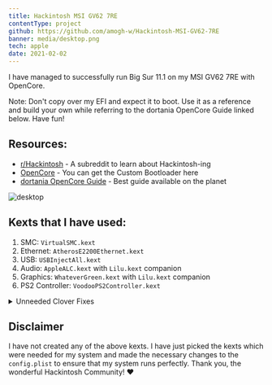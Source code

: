 ```yaml
---
title: Hackintosh MSI GV62 7RE
contentType: project
github: https://github.com/amogh-w/Hackintosh-MSI-GV62-7RE
banner: media/desktop.png
tech: apple
date: 2021-02-02
---
```


I have managed to successfully run Big Sur 11.1 on my MSI GV62 7RE with OpenCore.

Note: Don't copy over my EFI and expect it to boot. Use it as a reference and build your own while referring to the dortania OpenCore Guide linked below. Have fun!

## Resources:

- [r/Hackintosh](https://www.reddit.com/r/hackintosh/) - A subreddit to learn about Hackintosh-ing
- [OpenCore](https://github.com/acidanthera/OpenCorePkg/) - You can get the Custom Bootloader here
- [dortania OpenCore Guide](https://dortania.github.io/OpenCore-Install-Guide/) - Best guide available on the planet

![desktop](media/desktop.png)

## Kexts that I have used:

1. SMC: `VirtualSMC.kext`
2. Ethernet: `AtherosE2200Ethernet.kext`
3. USB: `USBInjectAll.kext`
4. Audio: `AppleALC.kext` with `Lilu.kext` companion
5. Graphics: `WhateverGreen.kext` with `Lilu.kext` companion
6. PS2 Controller: `VoodooPS2Controller.kext`

<details>
  <summary>Unneeded Clover Fixes</summary>

## Laptop Specific Fixes

**Laptop backlight control**
SSDT-PNLF.aml in ACPI/patched and AppleBacklightFixup.kext
https://www.tonymacx86.com/threads/guide-laptop-backlight-control-using-applebacklightfixup-kext.218222/

**Battery Status and Power Management**
ACPIBatteryManager.kext
https://www.tonymacx86.com/threads/guide-how-to-patch-dsdt-for-working-battery-status.116102/

**Audio**

```
<string>The following fixes may be needed for onboard audio/USB/etc</string>
<key>FixHPET</key>
<true/>
<key>FixIPIC</key>
<true/>
<key>FixRTC</key>
<true/>
<key>FixTMR</key>
<true/>

===

<key>PciRoot(0)/Pci(0x1f,3)</key>
<dict>
    <key>PinConfigurations</key>
    <data>
    </data>
    <key>hda-gfx</key>
    <string>onboard-1</string>
    <key>layout-id</key>
    <integer>99</integer>
    <key>no-controller-patch</key>
    <integer>1</integer>
```

**HDMI**

```
<key>framebuffer-con1-enable</key>
<integer>1</integer>
<key>framebuffer-con1-type</key>
<data>AAgAAA==</data>
```

**Disabling the Discrete GPU**
https://www.tonymacx86.com/threads/guide-disabling-discrete-graphics-in-dual-gpu-laptops.163772/

**DSDT Patches used**
https://www.tonymacx86.com/threads/guide-patching-laptop-dsdt-ssdts.152573/

```
[syn] Fix ADBG Error     syntax/fix_ADBG.txt
[syn] Rename _DSM methods to XDSM     yntax/rename_DSM.txt
[sys] Fix _WAK Arg0 v2     system/system_WAK2.txt
[sys] HPET Fix     ystem/system_HPET.txt
[sys] SMBUS Fix     system/system_SMBUS.txt
[sys] IRQ Fix     system/system_IRQ.txt
[sys] RTC Fix     system/system_RTC.txt
[sys] OS Check Fix (Windows 10)     system/system_OSYS_win10.txt
[sys] Fix Mutex with non-zero SyncLevel     system/system_Mutex.txt
[usb] USB3 _PRW 0x6D (instant wake)     usb/usb_prw_0x6d_xhc.txt
[bat] MSI CX61 2PC     battery/battery_MSI-CX61-2PC.txt
[gfx0] Cleanup/Fix Errors (SSDT)     graphics/graphics_SSDT-disable-cleanup.txt
[gfx0] Disable from _REG (DSDT)     graphics/graphics_REG-disable.txt
[gfx0] Disable/Enable on _WAK/_PTS (DSDT)     graphics/graphics_PTS_WAK-disable.txt
```

</details>

## Disclaimer

I have not created any of the above kexts. I have just picked the kexts which were needed for my system and made the necessary changes to the `config.plist` to ensure that my system runs perfectly. Thank you, the wonderful Hackintosh Community! ❤️
